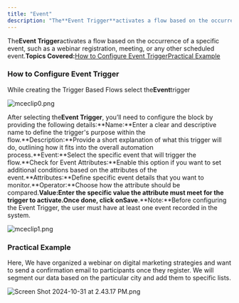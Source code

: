 ```yaml
---
title: "Event"
description: "The**Event Trigger**activates a flow based on the occurrence of a specific event, such as a webinar registration, meeting, or any other scheduled even..."
---
```


The**Event Trigger**activates a flow based on the occurrence of a specific event, such as a webinar registration, meeting, or any other scheduled event.**Topics Covered:**[How to Configure Event Trigger](https://support.salesmate.io/hc/en-us/articles/37779943650713-Event#h_01J81M49CNA5H2J8N0KVJJ82CB)[Practical Example](https://support.salesmate.io/hc/en-us/articles/37779943650713-Event#h_01J81P1628XZBTBBX33BGX3ZDE)

### How to Configure Event Trigger

While creating the Trigger Based Flows select the**Event**trigger

![mceclip0.png](./images/mceclip0-11.png)

After selecting the**Event Trigger**, you’ll need to configure the block by providing the following details:**Name:**Enter a clear and descriptive name to define the trigger's purpose within the flow.**Description:**Provide a short explanation of what this trigger will do, outlining how it fits into the overall automation process.**Event:**Select the specific event that will trigger the flow.**Check for Event Attributes:**Enable this option if you want to set additional conditions based on the attributes of the event.**Attributes:**Define specific event details that you want to monitor.**Operator:**Choose how the attribute should be compared.**Value:**Enter the specific value the attribute must meet for the trigger to activate.Once done, click on**Save**.**Note:**Before configuring the Event Trigger, the user must have at least one event recorded in the system.

![mceclip1.png](./images/mceclip1-11.png)

### Practical Example

Here, We have organized a webinar on digital marketing strategies and want to send a confirmation email to participants once they register. We will segment our data based on the particular city and add them to specific lists.

![Screen Shot 2024-10-31 at 2.43.17 PM.png](./images/Screen-Shot-2024-10-31-at-2.43.17-PM.png)
